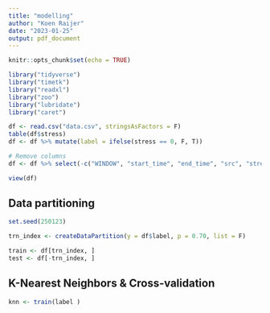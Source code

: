 ```yaml
---
title: "modelling"
author: "Koen Raijer"
date: "2023-01-25"
output: pdf_document
---
```


```r
knitr::opts_chunk$set(echo = TRUE)

library("tidyverse")
library("timetk")
library("readxl")
library("zoo")
library("lubridate")
library("caret")
```

```r
df <- read.csv("data.csv", stringsAsFactors = F)
table(df$stress)
df <- df %>% mutate(label = ifelse(stress == 0, F, T))

# Remove columns
df <- df %>% select(-c("WINDOW", "start_time", "end_time", "src", "stress"))

view(df)
```

## Data partitioning

```r
set.seed(250123)

trn_index <- createDataPartition(y = df$label, p = 0.70, list = F)

train <- df[trn_index, ]
test <- df[-trn_index, ]
```

## K-Nearest Neighbors & Cross-validation

```r
knn <- train(label )
```
